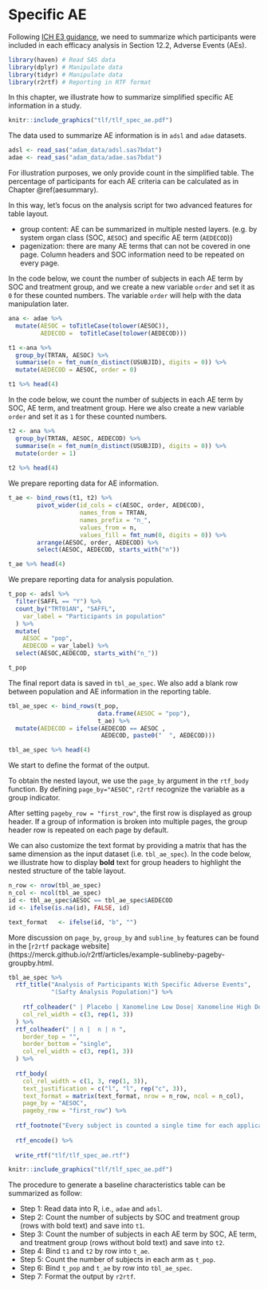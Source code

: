# Specific AE

Following [ICH E3 guidance](https://database.ich.org/sites/default/files/E3_Guideline.pdf),
we need to summarize which participants were included in each efficacy
analysis in Section 12.2, Adverse Events (AEs).


```r
library(haven) # Read SAS data
library(dplyr) # Manipulate data
library(tidyr) # Manipulate data
library(r2rtf) # Reporting in RTF format
```

In this chapter, we illustrate how to summarize simplified specific AE
information in a study.

```r
knitr::include_graphics("tlf/tlf_spec_ae.pdf")
```

The data used to summarize AE information is in `adsl` and `adae` datasets. 

```r
adsl <- read_sas("adam_data/adsl.sas7bdat")
adae <- read_sas("adam_data/adae.sas7bdat")
```

For illustration purposes, we only provide count in the simplified
table. The percentage of participants for each AE criteria can be
calculated as in Chapter \@ref(aesummary).

In this way, let's focus on the analysis script for two advanced
features for table layout.

-   group content: AE can be summarized in multiple nested layers. (e.g.
    by system organ class (SOC, `AESOC`) and specific AE term
    (`AEDECOD`))
-   pagenization: there are many AE terms that can not be covered in one
    page. Column headers and SOC information need to be repeated on
    every page.

In the code below, we count the number of subjects in each AE term by
SOC and treatment group, and we create a new variable `order` and set it
as `0` for these counted numbers. The variable `order` will help with
the data manipulation later.

```r
ana <- adae %>% 
  mutate(AESOC = toTitleCase(tolower(AESOC)), 
         AEDECOD =  toTitleCase(tolower(AEDECOD)))

t1 <-ana %>% 
  group_by(TRTAN, AESOC) %>%
  summarise(n = fmt_num(n_distinct(USUBJID), digits = 0)) %>% 
  mutate(AEDECOD = AESOC, order = 0)

t1 %>% head(4)
```

In the code below, we count the number of subjects in each AE term by
SOC, AE term, and treatment group. Here we also create a new variable
`order` and set it as `1` for these counted numbers.

```r
t2 <- ana %>% 
  group_by(TRTAN, AESOC, AEDECOD) %>%
  summarise(n = fmt_num(n_distinct(USUBJID), digits = 0)) %>%
  mutate(order = 1)
  
t2 %>% head(4)
```

We prepare reporting data for AE information.

```r
t_ae <- bind_rows(t1, t2) %>% 
        pivot_wider(id_cols = c(AESOC, order, AEDECOD), 
                    names_from = TRTAN, 
                    names_prefix = "n_",
                    values_from = n, 
                    values_fill = fmt_num(0, digits = 0)) %>%
        arrange(AESOC, order, AEDECOD) %>% 
        select(AESOC, AEDECOD, starts_with("n"))

t_ae %>% head(4)
```

We prepare reporting data for analysis population.

```r
t_pop <- adsl %>%
  filter(SAFFL == "Y") %>%
  count_by("TRT01AN", "SAFFL",
    var_label = "Participants in population"
  ) %>%
  mutate(
    AESOC = "pop", 
    AEDECOD = var_label) %>%
  select(AESOC,AEDECOD, starts_with("n_"))

t_pop
```

The final report data is saved in `tbl_ae_spec`.
We also add a blank row between population and AE information in the reporting table.

```r
tbl_ae_spec <- bind_rows(t_pop,
                         data.frame(AESOC = "pop"), 
                         t_ae) %>% 
  mutate(AEDECOD = ifelse(AEDECOD == AESOC , 
                          AEDECOD, paste0("  ", AEDECOD)))

tbl_ae_spec %>% head(4)
```

We start to define the format of the output.

To obtain the nested layout, we use the `page_by` argument in the
`rtf_body` function. By defining `page_by="AESOC"`, `r2rtf` recognize
the variable as a group indicator.

After setting `pageby_row = "first_row"`, the first row is displayed as
group header. If a group of information is broken into multiple pages,
the group header row is repeated on each page by default.

We can also customize the text format by providing a matrix that has the
same dimension as the input dataset (i.e. `tbl_ae_spec`). In the code
below, we illustrate how to display **bold** text for group headers to
highlight the nested structure of the table layout.

```r
n_row <- nrow(tbl_ae_spec)
n_col <- ncol(tbl_ae_spec)
id <- tbl_ae_spec$AESOC == tbl_ae_spec$AEDECOD
id <- ifelse(is.na(id), FALSE, id)

text_format   <- ifelse(id, "b", "")
```

More discussion on `page_by`, `group_by` and `subline_by` 
features can be found in the 
[`r2rtf` package website](https://merck.github.io/r2rtf/articles/example-sublineby-pageby-groupby.html.

```r
tbl_ae_spec %>% 
  rtf_title("Analysis of Participants With Specific Adverse Events", 
            "(Safty Analysis Population)") %>%
  
    rtf_colheader(" | Placebo | Xanomeline Low Dose| Xanomeline High Dose",
    col_rel_width = c(3, rep(1, 3))
  ) %>%
  rtf_colheader(" | n |  n | n ",
    border_top = "",
    border_bottom = "single",
    col_rel_width = c(3, rep(1, 3))
  ) %>%
  
  rtf_body(
    col_rel_width = c(1, 3, rep(1, 3)),
    text_justification = c("l", "l", rep("c", 3)),
    text_format = matrix(text_format, nrow = n_row, ncol = n_col), 
    page_by = "AESOC", 
    pageby_row = "first_row") %>% 
  
  rtf_footnote("Every subject is counted a single time for each applicable row and column.") %>%
  
  rtf_encode() %>%
  
  write_rtf("tlf/tlf_spec_ae.rtf")

```

```r
knitr::include_graphics("tlf/tlf_spec_ae.pdf")
```

The procedure to generate a baseline characteristics table can be
summarized as follow:

-   Step 1: Read data into R, i.e., `adae` and `adsl`.
-   Step 2: Count the number of subjects by SOC and treatment group
    (rows with bold text) and save into `t1`.
-   Step 3: Count the number of subjects in each AE term by SOC, AE
    term, and treatment group (rows without bold text) and save into
    `t2`.
-   Step 4: Bind `t1` and `t2` by row into `t_ae`.
-   Step 5: Count the number of subjects in each arm as `t_pop`.
-   Step 6: Bind `t_pop` and `t_ae` by row into `tbl_ae_spec`.
-   Step 7: Format the output by `r2rtf`.
